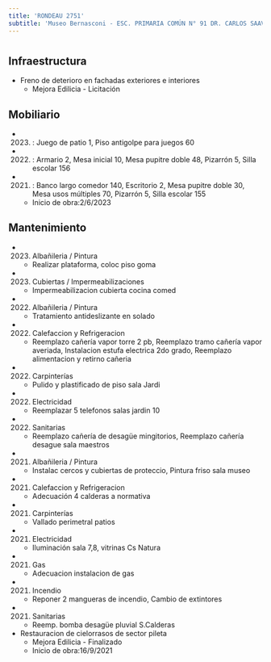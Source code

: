 ```yaml
---
title: 'RONDEAU 2751'
subtitle: 'Museo Bernasconi - ESC. PRIMARIA COMÚN N° 91 DR. CARLOS SAAVEDRA LAMAS - INST. F. F. BERNASCONI - EPA N° 02 - ESC. PRIMARIA COMÚN N° 94 ENRIQUE BANCHS - INST. F. F. BERNASCONI - JIC N° 05/06° - ESC. PRIMARIA COMÚN N° 92 DR. RAFAEL BIELSA - INST. F. F. BERNASCONI - ESC. PRIMARIA COMÚN N° 93 DR. JUAN ANGEL GOLFARINI - INST. F. F. BERNASCONI - ESC. DE CORO Y ORQUESTA ATHOS PALMA - CENS N° 72 - JII N° 10 FRANCISCO PASCASIO MORENO - ESEA EN DANZA RAMICONE CURSO VOCACIONAL DE FOLKLORE N° 05'
---
```


#
## Infraestructura

* Freno de deterioro en fachadas exteriores e interiores 
    + Mejora Edilicia - Licitación 


## Mobiliario

*  (2023) : Juego de patio 1, Piso antigolpe para juegos 60 

*  (2022) : Armario 2, Mesa inicial 10, Mesa pupitre doble 48, Pizarrón 5, Silla escolar 156 

*  (2021) : Banco largo comedor 140, Escritorio 2, Mesa pupitre doble 30, Mesa usos múltiples 70, Pizarrón 5, Silla escolar 155 



    + Inicio de obra:2/6/2023 



## Mantenimiento

*  (2023) Albañileria / Pintura 
    + Realizar plataforma, coloc piso goma

*  (2023) Cubiertas / Impermeabilizaciones 
    + Impermeabilizacion cubierta cocina comed

*  (2022) Albañileria / Pintura 
    + Tratamiento antideslizante en solado

*  (2022) Calefaccion y Refrigeracion 
    + Reemplazo cañería vapor torre 2 pb, Reemplazo tramo cañería vapor averiada, Instalacion estufa electrica 2do grado, Reemplazo alimentacion y retirno cañeria

*  (2022) Carpinterías 
    + Pulido y plastificado de piso sala Jardi

*  (2022) Electricidad 
    + Reemplazar 5 telefonos salas jardin 10

*  (2022) Sanitarias 
    + Reemplazo cañería de desagüe mingitorios, Reemplazo cañería desague sala maestros

*  (2021) Albañileria / Pintura 
    + Instalac cercos y cubiertas de proteccio, Pintura friso sala museo

*  (2021) Calefaccion y Refrigeracion 
    + Adecuación 4 calderas a normativa

*  (2021) Carpinterías 
    + Vallado perimetral patios

*  (2021) Electricidad 
    + Iluminación sala 7,8, vitrinas Cs Natura

*  (2021) Gas 
    + Adecuacion instalacion de gas

*  (2021) Incendio 
    + Reponer 2 mangueras de incendio, Cambio  de extintores

*  (2021) Sanitarias 
    + Reemp. bomba desagüe pluvial S.Calderas




* Restauracion de cielorrasos de sector pileta 
    + Mejora Edilicia - Finalizado 
    + Inicio de obra:16/9/2021 




